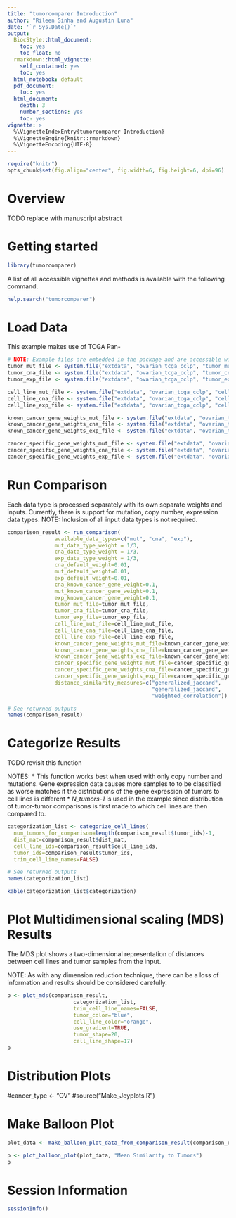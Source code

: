 ```yaml
---
title: "tumorcomparer Introduction"
author: "Rileen Sinha and Augustin Luna"
date: '`r Sys.Date()`'
output:
  BiocStyle::html_document:
    toc: yes
    toc_float: no
  rmarkdown::html_vignette:
    self_contained: yes
    toc: yes
  html_notebook: default
  pdf_document:
    toc: yes
  html_document:
    depth: 3
    number_sections: yes
    toc: yes
vignette: >
  %\VignetteIndexEntry{tumorcomparer Introduction}
  %\VignetteEngine{knitr::rmarkdown}
  %\VignetteEncoding{UTF-8}
---
```


```r
require("knitr")
opts_chunk$set(fig.align="center", fig.width=6, fig.height=6, dpi=96)
```

# Overview

TODO replace with manuscript abstract

# Getting started 
```r
library(tumorcomparer)
```

A list of all accessible vignettes and methods is available with the following command.

```r
help.search("tumorcomparer")
```

# Load Data

This example makes use of TCGA Pan-

```r
# NOTE: Example files are embedded in the package and are accessible with system.file()
tumor_mut_file <- system.file("extdata", "ovarian_tcga_cclp", "tumor_mut.txt", package="tumorcomparer")
tumor_cna_file <- system.file("extdata", "ovarian_tcga_cclp", "tumor_cna.txt", package="tumorcomparer")
tumor_exp_file <- system.file("extdata", "ovarian_tcga_cclp", "tumor_exp.txt", package="tumorcomparer")

cell_line_mut_file <- system.file("extdata", "ovarian_tcga_cclp", "cell_line_mut.txt", package="tumorcomparer")
cell_line_cna_file <- system.file("extdata", "ovarian_tcga_cclp", "cell_line_cna.txt", package="tumorcomparer")
cell_line_exp_file <- system.file("extdata", "ovarian_tcga_cclp", "cell_line_exp.txt", package="tumorcomparer")

known_cancer_gene_weights_mut_file <- system.file("extdata", "ovarian_tcga_cclp", "default_weights_for_known_cancer_genes_mut.txt", package="tumorcomparer")
known_cancer_gene_weights_cna_file <- system.file("extdata", "ovarian_tcga_cclp", "default_weights_for_known_cancer_genes_cna.txt", package="tumorcomparer")
known_cancer_gene_weights_exp_file <- system.file("extdata", "ovarian_tcga_cclp", "default_weights_for_known_cancer_genes_exp.txt", package="tumorcomparer")

cancer_specific_gene_weights_mut_file <- system.file("extdata", "ovarian_tcga_cclp", "genes_and_weights_mut.txt", package="tumorcomparer")
cancer_specific_gene_weights_cna_file <- system.file("extdata", "ovarian_tcga_cclp", "genes_and_weights_cna.txt", package="tumorcomparer")
cancer_specific_gene_weights_exp_file <- system.file("extdata", "ovarian_tcga_cclp", "genes_and_weights_exp.txt", package="tumorcomparer")
```

# Run Comparison

Each data type is processed separately with its own separate weights and inputs. Currently, there is support for mutation, copy number, expression data types. NOTE: Inclusion of all input data types is not required. 

```r
comparison_result <- run_comparison(
               available_data_types=c("mut", "cna", "exp"), 
               mut_data_type_weight = 1/3,
               cna_data_type_weight = 1/3,
               exp_data_type_weight = 1/3,
               cna_default_weight=0.01, 
               mut_default_weight=0.01,
               exp_default_weight=0.01,
               cna_known_cancer_gene_weight=0.1, 
               mut_known_cancer_gene_weight=0.1, 
               exp_known_cancer_gene_weight=0.1, 
               tumor_mut_file=tumor_mut_file, 
               tumor_cna_file=tumor_cna_file, 
               tumor_exp_file=tumor_exp_file, 
               cell_line_mut_file=cell_line_mut_file, 
               cell_line_cna_file=cell_line_cna_file, 
               cell_line_exp_file=cell_line_exp_file, 
               known_cancer_gene_weights_mut_file=known_cancer_gene_weights_mut_file, 
               known_cancer_gene_weights_cna_file=known_cancer_gene_weights_cna_file, 
               known_cancer_gene_weights_exp_file=known_cancer_gene_weights_exp_file, 
               cancer_specific_gene_weights_mut_file=cancer_specific_gene_weights_mut_file, 
               cancer_specific_gene_weights_cna_file=cancer_specific_gene_weights_cna_file, 
               cancer_specific_gene_weights_exp_file=cancer_specific_gene_weights_exp_file,
               distance_similarity_measures=c("generalized_jaccard", 
                                              "generalized_jaccard", 
                                              "weighted_correlation"))

# See returned outputs
names(comparison_result)
```

# Categorize Results

TODO revisit this function 

NOTES: 
* This function works best when used with only copy number and mutations. Gene expression data causes more samples to to be classified as worse matches if the distributions of the gene expression of tumors to cell lines is different 
* *N_tumors-1* is used in the example since distribution of tumor-tumor comparisons is first made to which cell lines are then compared to.

```r
categorization_list <- categorize_cell_lines(
  num_tumors_for_comparison=length(comparison_result$tumor_ids)-1, 
  dist_mat=comparison_result$dist_mat,
  cell_line_ids=comparison_result$cell_line_ids,
  tumor_ids=comparison_result$tumor_ids,
  trim_cell_line_names=FALSE) 

# See returned outputs
names(categorization_list)

kable(categorization_list$categorization)
```

# Plot Multidimensional scaling (MDS) Results

The MDS plot shows a two-dimensional representation of distances between cell lines and tumor samples from the input. 

NOTE: As with any dimension reduction technique, there can be a loss of information and results should be considered carefully. 

```r
p <- plot_mds(comparison_result,
                     categorization_list,
                     trim_cell_line_names=FALSE,
                     tumor_color="blue",
                     cell_line_color="orange",
                     use_gradient=TRUE,
                     tumor_shape=20,
                     cell_line_shape=17)
p
```

# Distribution Plots
#cancer_type <- "OV"
#source("Make_Joyplots.R")

# Make Balloon Plot 
```r
plot_data <- make_balloon_plot_data_from_comparison_result(comparison_result)

p <- plot_balloon_plot(plot_data, "Mean Similarity to Tumors")
p
```

# Session Information
```r
sessionInfo()
```






